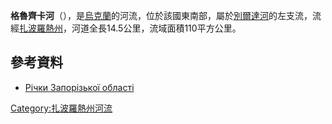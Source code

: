 '''格魯齊卡河'''（{{lang-uk|Грузька}}），是[[烏克蘭|烏克蘭]]的河流，位於該國東南部，屬於[[別爾達河|別爾達河]]的左支流，流經[[扎波羅熱州|扎波羅熱州]]，河道全長14.5公里，流域面積110平方公里。

==參考資料==
* [https://archive.is/20121205080230/http://rybohorona.zp.ua/ljubytelske-rybalstvo/richky-zaporizkoji-oblasti Річки Запорізької області]

{{DEFAULTSORT:Грузька (притока Берди)}}
[[Category:扎波羅熱州河流|Category:扎波羅熱州河流]]


{{Ukraine-river-stub}}